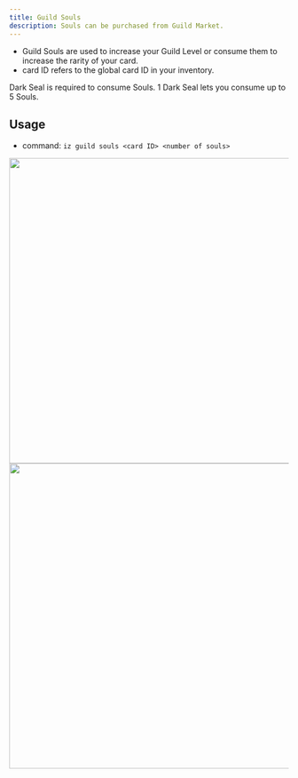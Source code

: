 ```yaml
---
title: Guild Souls
description: Souls can be purchased from Guild Market.
---
```

- Guild Souls are used to increase your Guild Level or consume them to increase the rarity of your card.
- card ID refers to the global card ID in your inventory.

<Note>Dark Seal is required to consume Souls. 1 Dark Seal lets you consume up to 5 Souls.</Note>
## Usage
- command: `iz guild souls <card ID> <number of souls>`
<div>
<img class="rounded-md" src="../images/guild-souls.jpg" width="550" />
<img class="rounded-md" src="../images/guild-souls2.jpg" width="550" />
</div>

<CardGroup cols="3">
<Card title="Evolution" icon="thumbtack" horizontal href="/advanced/evolution" />
<Card title="Guild Upgrade" icon="thumbtack" horizontal href="guilds#how-to-level-up-guild" />
</CardGroup>